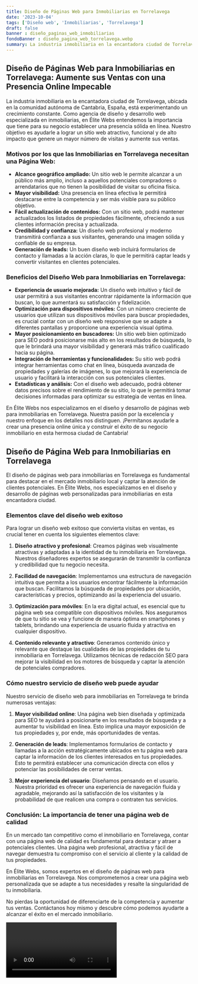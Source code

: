 ```yaml
---
title: Diseño de Páginas Web para Inmobiliarias en Torrelavega
date: '2023-10-04'
tags: ['Diseño web', 'Inmobiliarias', 'Torrelavega']
draft: false
banner : diseño_paginas_web_inmobiliarias
fondoBanner : diseño_pagina_web_torrelavega.webp
summary: La industria inmobiliaria en la encantadora ciudad de Torrelavega, ubicada en la comunidad autónoma de Cantabria, España, está experimentando un crecimiento constante. Como agencia de diseño y desarrollo web especializada en inmobiliarias, en Élite Webs entendemos la importancia que tiene para su negocio establecer una presencia sólida en línea. Nuestro objetivo es ayudarle a lograr un sitio web atractivo, funcional y de alto impacto que genere un mayor número de visitas y aumente sus ventas.
---
```


## **Diseño de Páginas Web para Inmobiliarias en Torrelavega: Aumente sus Ventas con una Presencia Online Impecable**

La industria inmobiliaria en la encantadora ciudad de Torrelavega, ubicada en la comunidad autónoma de Cantabria, España, está experimentando un crecimiento constante. Como agencia de diseño y desarrollo web especializada en inmobiliarias, en Élite Webs entendemos la importancia que tiene para su negocio establecer una presencia sólida en línea. Nuestro objetivo es ayudarle a lograr un sitio web atractivo, funcional y de alto impacto que genere un mayor número de visitas y aumente sus ventas.

### **Motivos por los que las Inmobiliarias en Torrelavega necesitan una Página Web:**

- **Alcance geográfico ampliado:** Un sitio web le permite alcanzar a un público más amplio, incluso a aquellos potenciales compradores o arrendatarios que no tienen la posibilidad de visitar su oficina física.
- **Mayor visibilidad:** Una presencia en línea efectiva le permitirá destacarse entre la competencia y ser más visible para su público objetivo.
- **Fácil actualización de contenidos:** Con un sitio web, podrá mantener actualizados los listados de propiedades fácilmente, ofreciendo a sus clientes información precisa y actualizada.
- **Credibilidad y confianza:** Un diseño web profesional y moderno transmitirá confianza a sus visitantes, generando una imagen sólida y confiable de su empresa.
- **Generación de leads:** Un buen diseño web incluirá formularios de contacto y llamadas a la acción claras, lo que le permitirá captar leads y convertir visitantes en clientes potenciales.

### **Beneficios del Diseño Web para Inmobiliarias en Torrelavega:**

- **Experiencia de usuario mejorada:** Un diseño web intuitivo y fácil de usar permitirá a sus visitantes encontrar rápidamente la información que buscan, lo que aumentará su satisfacción y fidelización.
- **Optimización para dispositivos móviles:** Con un número creciente de usuarios que utilizan sus dispositivos móviles para buscar propiedades, es crucial contar con un diseño web responsive que se adapte a diferentes pantallas y proporcione una experiencia visual óptima.
- **Mayor posicionamiento en buscadores:** Un sitio web bien optimizado para SEO podrá posicionarse más alto en los resultados de búsqueda, lo que le brindará una mayor visibilidad y generará más tráfico cualificado hacia su página.
- **Integración de herramientas y funcionalidades:** Su sitio web podrá integrar herramientas como chat en línea, búsqueda avanzada de propiedades y galerías de imágenes, lo que mejorará la experiencia de usuario y facilitará la interacción con sus potenciales clientes.
- **Estadísticas y análisis:** Con el diseño web adecuado, podrá obtener datos precisos sobre el rendimiento de su sitio, lo que le permitirá tomar decisiones informadas para optimizar su estrategia de ventas en línea.

En Élite Webs nos especializamos en el diseño y desarrollo de páginas web para inmobiliarias en Torrelavega. Nuestra pasión por la excelencia y nuestro enfoque en los detalles nos distinguen. ¡Permítanos ayudarle a crear una presencia online única y construir el éxito de su negocio inmobiliario en esta hermosa ciudad de Cantabria!

<GifSeo />

<Cta />

## Diseño de Página Web para Inmobiliarias en Torrelavega

El diseño de páginas web para inmobiliarias en Torrelavega es fundamental para destacar en el mercado inmobiliario local y captar la atención de clientes potenciales. En Élite Webs, nos especializamos en el diseño y desarrollo de páginas web personalizadas para inmobiliarias en esta encantadora ciudad.

### Elementos clave del diseño web exitoso

Para lograr un diseño web exitoso que convierta visitas en ventas, es crucial tener en cuenta los siguientes elementos clave:

1. **Diseño atractivo y profesional**: Creamos páginas web visualmente atractivas y adaptadas a la identidad de tu inmobiliaria en Torrelavega. Nuestros diseñadores expertos se asegurarán de transmitir la confianza y credibilidad que tu negocio necesita.

2. **Facilidad de navegación**: Implementamos una estructura de navegación intuitiva que permita a los usuarios encontrar fácilmente la información que buscan. Facilitamos la búsqueda de propiedades por ubicación, características y precios, optimizando así la experiencia del usuario.

3. **Optimización para móviles**: En la era digital actual, es esencial que tu página web sea compatible con dispositivos móviles. Nos aseguramos de que tu sitio se vea y funcione de manera óptima en smartphones y tablets, brindando una experiencia de usuario fluida y atractiva en cualquier dispositivo.

4. **Contenido relevante y atractivo**: Generamos contenido único y relevante que destaque las cualidades de las propiedades de tu inmobiliaria en Torrelavega. Utilizamos técnicas de redacción SEO para mejorar la visibilidad en los motores de búsqueda y captar la atención de potenciales compradores.

### Cómo nuestro servicio de diseño web puede ayudar

Nuestro servicio de diseño web para inmobiliarias en Torrelavega te brinda numerosas ventajas:

1. **Mayor visibilidad online**: Una página web bien diseñada y optimizada para SEO te ayudará a posicionarte en los resultados de búsqueda y a aumentar tu visibilidad en línea. Esto implica una mayor exposición de tus propiedades y, por ende, más oportunidades de ventas.

2. **Generación de leads**: Implementamos formularios de contacto y llamadas a la acción estratégicamente ubicados en tu página web para captar la información de los clientes interesados en tus propiedades. Esto te permitirá establecer una comunicación directa con ellos y potenciar las posibilidades de cerrar ventas.

3. **Mejor experiencia del usuario**: Diseñamos pensando en el usuario. Nuestra prioridad es ofrecer una experiencia de navegación fluida y agradable, mejorando así la satisfacción de los visitantes y la probabilidad de que realicen una compra o contraten tus servicios.

### Conclusión: La importancia de tener una página web de calidad

En un mercado tan competitivo como el inmobiliario en Torrelavega, contar con una página web de calidad es fundamental para destacar y atraer a potenciales clientes. Una página web profesional, atractiva y fácil de navegar demuestra tu compromiso con el servicio al cliente y la calidad de tus propiedades.

En Élite Webs, somos expertos en el diseño de páginas web para inmobiliarias en Torrelavega. Nos comprometemos a crear una página web personalizada que se adapte a tus necesidades y resalte la singularidad de tu inmobiliaria.

No pierdas la oportunidad de diferenciarte de la competencia y aumentar tus ventas. Contáctanos hoy mismo y descubre cómo podemos ayudarte a alcanzar el éxito en el mercado inmobiliario.

<Video />

<CtaBot job='Inmobiliarias' city='Torrelavega'/>

<Gmaps query='Torrelavega+españa+maps' />